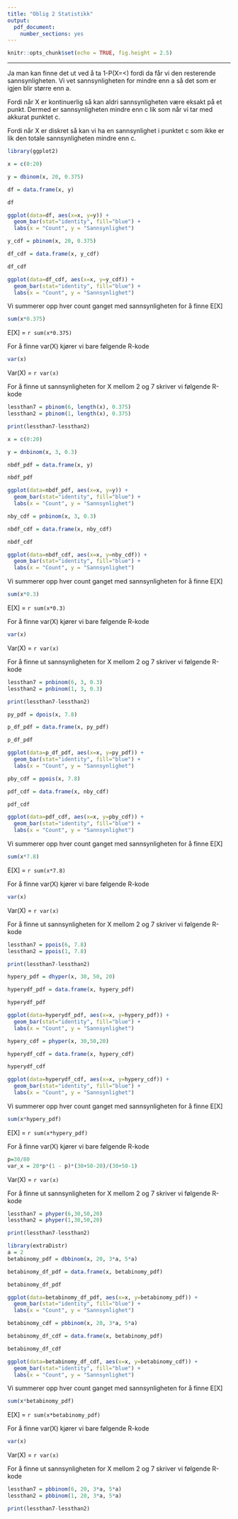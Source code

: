 ```yaml
---
title: "Oblig 2 Statistikk"
output:
  pdf_document:
    number_sections: yes
---
```


```r
knitr::opts_chunk$set(echo = TRUE, fig.height = 2.5)
```
***

\section{Kapittel 7}

\subsection{a) Kan du bruke P(X <= a)for å finne P(X > a)? Hvordan?}

Ja man kan finne det ut ved å ta 1-P(X=<) fordi da får vi den resterende sannsynligheten. Vi vet sannsynligheten for mindre enn a så det som er igjen blir større enn a. 

\subsection{b) Hvorfor er P(X < c) = P(X <= c) når X er kontinuerlig?}

Fordi når X er kontinuerlig så kan aldri sannsynligheten være eksakt på et punkt. Dermed er sannsynligheten mindre enn c lik som når vi tar med akkurat punktet c.

\subsection{c) Hvorfor kan vi ikke regne med P(X < c) = P(X <= c) når X er diskret? (Hvorfor vil de for det meste være forskjellige?)}

Fordi når X er diskret så kan vi ha en sannsynlighet i punktet c som ikke er lik den totale sannsynligheten mindre enn c.

\subsection{d) For hånd: 1e (en: 2e)}

\subsection{e) For hånd: 2b (en: 3b)}

\subsection{f) Gjør i R: 1e (en: 2e)}

\subsection{g) Gjør i R: 2b (en: 3b)}

\section{Kapittel 9}

\subsection{a) X~bin(20,0.375). Lag tabell over sannsynligheter for x= 0,....,20, og plott både pdf og CDF for denne sannsynlighetsfordelingen.}

\subsubsection{Her er tabell og plot for PDF:}
```r
library(ggplot2)

x = c(0:20)

y = dbinom(x, 20, 0.375)

df = data.frame(x, y)

df
```
```r
ggplot(data=df, aes(x=x, y=y)) +
  geom_bar(stat="identity", fill="blue") +
  labs(x = "Count", y = "Sannsynlighet")
```
\subsubsection{Her er tabell og plot for CDF:}
```r
y_cdf = pbinom(x, 20, 0.375)

df_cdf = data.frame(x, y_cdf)

df_cdf
```
```r
ggplot(data=df_cdf, aes(x=x, y=y_cdf)) +
  geom_bar(stat="identity", fill="blue") +
  labs(x = "Count", y = "Sannsynlighet")
```

\subsubsection{E[X]}
Vi summerer opp hver count ganget med sannsynligheten for å finne E[X]

```r
sum(x*0.375)
```

E[X] = `r sum(x*0.375)`

\subsubsection{Var(X)}
For å finne var(X) kjører vi bare følgende R-kode
```r
var(x)
```

Var(X) = `r var(x)`

\subsubsection{P(2 < X < 7)}

For å finne ut sannsynligheten for X mellom 2 og 7 skriver vi følgende R-kode

```r
lessthan7 = pbinom(6, length(x), 0.375)
lessthan2 = pbinom(1, length(x), 0.375)

print(lessthan7-lessthan2)
```



\subsection{b) X~nb(3,0.3). Lag tabell over sannsynligheter for x = 0,....,20, og plott både pdf og CDF for denne sannsynlighetsfordelingen}

\subsubsection{Her er tabell og plot for PDF:}
```r
x = c(0:20)

y = dnbinom(x, 3, 0.3)

nbdf_pdf = data.frame(x, y)

nbdf_pdf
```
```r
ggplot(data=nbdf_pdf, aes(x=x, y=y)) +
  geom_bar(stat="identity", fill="blue") +
  labs(x = "Count", y = "Sannsynlighet")
```
\subsubsection{Her er tabell og plot for CDF:}
```r
nby_cdf = pnbinom(x, 3, 0.3)

nbdf_cdf = data.frame(x, nby_cdf)

nbdf_cdf
```
```r
ggplot(data=nbdf_cdf, aes(x=x, y=nby_cdf)) +
  geom_bar(stat="identity", fill="blue") +
  labs(x = "Count", y = "Sannsynlighet")
```
\subsubsection{E[X]}
Vi summerer opp hver count ganget med sannsynligheten for å finne E[X]

```r
sum(x*0.3)
```

E[X] = `r sum(x*0.3)`

\subsubsection{Var(X)}
For å finne var(X) kjører vi bare følgende R-kode
```r
var(x)
```

Var(X) = `r var(x)`

\subsubsection{P(2 < X < 7)}
For å finne ut sannsynligheten for X mellom 2 og 7 skriver vi følgende R-kode

```r
lessthan7 = pnbinom(6, 3, 0.3)
lessthan2 = pnbinom(1, 3, 0.3)

print(lessthan7-lessthan2)
```



\subsection{X~pois7.8. Lag tabell over sannsynligheter forx= 0,....,20, og plott både pdf og CDF for denne sannsynlighetsfordelingen}

\subsubsection{Her er tabell og plot for PDF:}
```r
py_pdf = dpois(x, 7.8)

p_df_pdf = data.frame(x, py_pdf)

p_df_pdf

ggplot(data=p_df_pdf, aes(x=x, y=py_pdf)) +
  geom_bar(stat="identity", fill="blue") +
  labs(x = "Count", y = "Sannsynlighet")
```
\subsubsection{Her er tabell og plot for CDF:}
```r
pby_cdf = ppois(x, 7.8)

pdf_cdf = data.frame(x, nby_cdf)

pdf_cdf
```
```r
ggplot(data=pdf_cdf, aes(x=x, y=pby_cdf)) +
  geom_bar(stat="identity", fill="blue") +
  labs(x = "Count", y = "Sannsynlighet")
```
\subsubsection{E[X]}
Vi summerer opp hver count ganget med sannsynligheten for å finne E[X]

```r
sum(x*7.8)
```

E[X] = `r sum(x*7.8)`

\subsubsection{Var(X)}
For å finne var(X) kjører vi bare følgende R-kode
```r
var(x)
```

Var(X) = `r var(x)`

\subsubsection{P(2 < X < 7)}
For å finne ut sannsynligheten for X mellom 2 og 7 skriver vi følgende R-kode

```r
lessthan7 = ppois(6, 7.8)
lessthan2 = ppois(1, 7.8)

print(lessthan7-lessthan2)
```



\subsection{Hypergeometrisk:X~hyp(20,30,80). Lag tabell over sannsynligheter forx=0,....,20, og plott både pdf og CDF for denne sannsynlighetsfordelingen.}
\subsubsection{Her er tabell og plot for PDF:}
```r
hypery_pdf = dhyper(x, 30, 50, 20)

hyperydf_pdf = data.frame(x, hypery_pdf)

hyperydf_pdf
```
```r
ggplot(data=hyperydf_pdf, aes(x=x, y=hypery_pdf)) +
  geom_bar(stat="identity", fill="blue") +
  labs(x = "Count", y = "Sannsynlighet")
```
\subsubsection{Her er tabell og plot for CDF:}
```r
hypery_cdf = phyper(x, 30,50,20)

hyperydf_cdf = data.frame(x, hypery_cdf)

hyperydf_cdf
```
```r
ggplot(data=hyperydf_cdf, aes(x=x, y=hypery_cdf)) +
  geom_bar(stat="identity", fill="blue") +
  labs(x = "Count", y = "Sannsynlighet")
```
\subsubsection{E[X]}
Vi summerer opp hver count ganget med sannsynligheten for å finne E[X]

```r
sum(x*hypery_pdf)
```

E[X] = `r sum(x*hypery_pdf)`

\subsubsection{Var(X)}
For å finne var(X) kjører vi bare følgende R-kode
```r
p=30/80
var_x = 20*p*(1 - p)*(30+50-20)/(30+50-1)
```

Var(X) = `r var(x)`

\subsubsection{P(2 < X < 7)}
For å finne ut sannsynligheten for X mellom 2 og 7 skriver vi følgende R-kode

```r
lessthan7 = phyper(6,30,50,20)
lessthan2 = phyper(1,30,50,20)

print(lessthan7-lessthan2)
```



\subsection{X~Betab(3a,5a,20) for a= 2. Lag tabell over sannsynligheter for x= 0,....,20, og regn deretter ut E[X],Var(X), ogP(2 < X < 7). Plott både pdf og CDF for disse sannsynlighetsfordelingene, med a= 1,a= 2,a= 4, og a= 10, og sammenlign medtilsvarende plott for bin(20,0.375)}
\subsubsection{Her er tabell og plot for PDF:}
```r
library(extraDistr)
a = 2
betabinomy_pdf = dbbinom(x, 20, 3*a, 5*a)

betabinomy_df_pdf = data.frame(x, betabinomy_pdf)

betabinomy_df_pdf
```
```r
ggplot(data=betabinomy_df_pdf, aes(x=x, y=betabinomy_pdf)) +
  geom_bar(stat="identity", fill="blue") +
  labs(x = "Count", y = "Sannsynlighet")
```
\subsubsection{Her er tabell og plot for CDF:}
```r
betabinomy_cdf = pbbinom(x, 20, 3*a, 5*a)

betabinomy_df_cdf = data.frame(x, betabinomy_pdf)

betabinomy_df_cdf
```
```r
ggplot(data=betabinomy_df_cdf, aes(x=x, y=betabinomy_cdf)) +
  geom_bar(stat="identity", fill="blue") +
  labs(x = "Count", y = "Sannsynlighet")
```
\subsubsection{E[X]}
Vi summerer opp hver count ganget med sannsynligheten for å finne E[X]

```r
sum(x*betabinomy_pdf)
```

E[X] = `r sum(x*betabinomy_pdf)`

\subsubsection{Var(X)}
For å finne var(X) kjører vi bare følgende R-kode
```r
var(x)
```

Var(X) = `r var(x)`

\subsubsection{P(2 < X < 7)}
For å finne ut sannsynligheten for X mellom 2 og 7 skriver vi følgende R-kode

```r
lessthan7 = pbbinom(6, 20, 3*a, 5*a)
lessthan2 = pbbinom(1, 20, 3*a, 5*a)

print(lessthan7-lessthan2)
```


